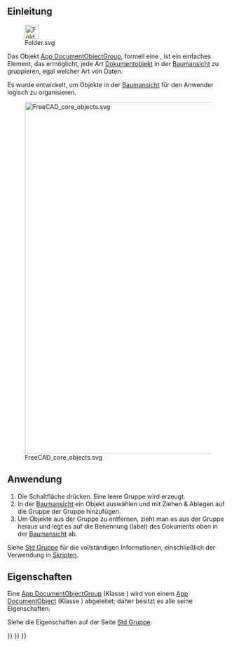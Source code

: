 <languages/>

<span id="Introduction"></span>
== Einleitung ==

[[File:Folder.svg|32px]]

Das Objekt [[App_DocumentObjectGroup|App DocumentObjectGroup]], formell eine {{incode|App::DocumentObjectGroup}}, ist ein einfaches Element, das ermöglicht, jede Art [[App_DocumentObject/de|Dokumentobjekt]] in der [[Tree_View/de|Baumansicht]] zu gruppieren, egal welcher Art von Daten.

Es wurde entwickelt, um Objekte in der [[Tree_View/de|Baumansicht]] für den Anwender logisch zu organisieren.

[[File:FreeCAD_core_objects.svg|800px]]

{{Caption|Vereinfachtes Diagramm der Beziehungen zwischen den Kernobjekten im Programm. Die Klasse {{incode|App::DocumentObjectGroup}} hat eine Erweiterung zum Gruppieren jeder Objektart. Die Gruppe selbst besitzt wenige Eigenschaften.}}

<span id="Usage"></span>
==Anwendung==

# Die Schaltfläche {{Button|[[File:Std_Group.svg|16px]] [[Std_Group/de|Std Gruppe]]}} drücken. Eine leere Gruppe wird erzeugt.
# In der [[Tree_View/de|Baumansicht]] ein Objekt auswählen und mit Ziehen & Ablegen auf die Gruppe der Gruppe hinzufügen.
# Um Objekte aus der Gruppe zu entfernen, zieht man es aus der Gruppe heraus und legt es auf die Benennung (label) des Dokuments oben in der [[Tree_View/de|Baumansicht]] ab.

Siehe [[Std_Group/de|Std Gruppe]] für die vollständigen Informationen, einschließlich der Verwendung in [[Std_Group/de#Skripten|Skripten]].

<span id="Properties"></span>
== Eigenschaften ==

Eine [[App_DocumentObjectGroup/de|App DocumentObjectGroup]] (Klasse {{incode|App::DocumentObjectGroup}}) wird von einem [[App_DocumentObject/de|App DocumentObject]] (Klasse {{incode|App::DocumentObject}}) abgeleitet; daher besitzt es alle seine Eigenschaften.

Siehe die Eigenschaften auf der Seite [[Std_Group/de|Std Gruppe]].


{{Std Base navi{{#translation:}}}}
{{Document objects navi{{#translation:}}}}
{{Userdocnavi{{#translation:}}}}